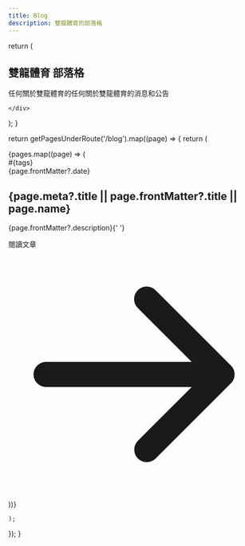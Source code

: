 ```yaml
---
title: Blog
description: 雙龍體育的部落格 
---
```


  return (
     <section>
  <div className="py-8 px-4 mx-auto max-w-screen-xl lg:py-16 lg:px-6">
    <div className="mx-auto max-w-screen-sm text-center lg:mb-16 mb-8">
      <h2 className={`mb-4 text-3xl font-extrabold leading-tight text-gray-900 lg:mb-6 lg:text-4xl dark:text-white `}>
        雙龍體育 
           部落格
      </h2>
      <p className="font-light text-gray-500 sm:text-xl dark:text-gray-400">
   任何關於雙龍體育的任何關於雙龍體育的消息和公告
      </p>
     
    </div>
  </div>
</section>
  );
}  

  return getPagesUnderRoute('/blog').map((page) => {
    return (
<div className="flex justify-between px-4 mx-auto max-w-8xl">
      <div className="hidden mb-6 xl:block lg:w-80">
        <div className="sticky top-36"></div>
      </div>
      <div className="w-full max-w-2xl mx-auto">
        <div className="divide-y divide-gray-200 dark:divide-gray-700">
          {pages.map((page) => (
            <article className="py-6" key={page.id}>
              <div className="flex items-center justify-between mb-3 text-gray-500">
                <div>
                  <Link
                    className="bg-blue-100 text-blue-800 text-sm font-medium mr-2 px-2.5 py-0.5 rounded dark:bg-blue-200 hover:bg-blue-200 dark:hover:bg-blue-300 dark:text-blue-800 mb-2"
                    to="#"
                  >
                    #{tags}
                  </Link>
                </div>
                <span className="text-sm">
                  {page.frontMatter?.date}
                </span>
              </div>
              <h2 className="mb-2 text-2xl font-bold tracking-tight text-gray-900 dark:text-white">
                <Link to={page.route}>
                  {page.meta?.title || page.frontMatter?.title || page.name}
                </Link>
              </h2>
              <p className="mb-5 text-gray-500 dark:text-gray-400">
                {page.frontMatter?.description}{' '}
              </p>
              <div className="flex items-center justify-between">
                <Link
                  className="inline-flex items-center font-medium text-blue-600 hover:underline dark:text-blue-500"
                  to={page.route}
                >
                  閱讀文章
                  <svg
                    className="w-4 h-4 ml-2"
                    fill="currentColor"
                    viewBox="0 0 20 20"
                    xmlns="http://www.w3.org/2000/svg"
                  >
                    <path
                      fillRule="evenodd"
                      d="M10.293 3.293a1 1 0 011.414 0l6 6a1 1 0 010 1.414l-6 6a1 1 0 01-1.414-1.414L14.586 11H3a1 1 0 110-2h11.586l-4.293-4.293a1 1 0 010-1.414z"
                      clipRule="evenodd"
                    />
                  </svg>
                </Link>
              </div>
            </article>
          ))}
        </div>
      </div>
    </div>


    
    );
  });
}

<Blog />
<BlogIndex />
